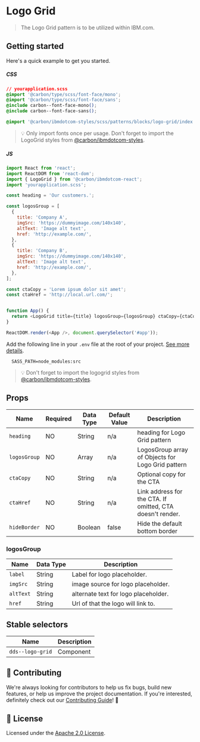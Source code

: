 # Logo Grid

> The Logo Grid pattern is to be utilized within IBM.com.

## Getting started

Here's a quick example to get you started.

##### CSS

```css
// yourapplication.scss
@import '@carbon/type/scss/font-face/mono';
@import '@carbon/type/scss/font-face/sans';
@include carbon--font-face-mono();
@include carbon--font-face-sans();

@import '@carbon/ibmdotcom-styles/scss/patterns/blocks/logo-grid/index.scss';
```

> 💡 Only import fonts once per usage. Don't forget to import the LogoGrid
> styles from
> [@carbon/ibmdotcom-styles](https://github.com/carbon-design-system/ibm-dotcom-library/blob/master/packages/styles).

##### JS

```javascript
import React from 'react';
import ReactDOM from 'react-dom';
import { LogoGrid } from '@carbon/ibmdotcom-react';
import 'yourapplication.scss';

const heading = 'Our customers.';

const logosGroup = [
  {
    title: 'Company A',
    imgSrc: 'https://dummyimage.com/140x140',
    altText: 'Image alt text',
    href: 'http://example.com/',
  },
  {
    title: 'Company B',
    imgSrc: 'https://dummyimage.com/140x140',
    altText: 'Image alt text',
    href: 'http://example.com/',
  },
];

const ctaCopy = 'Lorem ipsum dolor sit amet';
const ctaHref = 'http://local.url.com/';


function App() {
  return <LogoGrid title={title} logosGroup={logosGroup} ctaCopy={ctaCopy} ctaHref={ctaHref} />;
}

ReactDOM.render(<App />, document.querySelector('#app'));
```

Add the following line in your `.env` file at the root of your project.
[See more details](https://github.com/carbon-design-system/ibm-dotcom-library/tree/master/packages/styles#usage).

```
  SASS_PATH=node_modules:src
```

> 💡 Don't forget to import the logogrid styles from
> [@carbon/ibmdotcom-styles](https://github.com/carbon-design-system/ibm-dotcom-library/blob/master/packages/styles).

## Props

| Name         | Required | Data Type | Default Value | Description                                                 |
| ------------ | -------- | --------- | ------------- | ----------------------------------------------------------- |
| `heading`    | NO       | String    | n/a           | heading for Logo Grid pattern                               |
| `logosGroup` | NO       | Array     | n/a           | LogosGroup array of Objects for Logo Grid pattern           |
| `ctaCopy`    | NO       | String    | n/a           | Optional copy for the CTA                                   |
| `ctaHref`    | NO       | String    | n/a           | Link address for the CTA. If omitted, CTA doesn't render.   |
| `hideBorder` | NO       | Boolean   | false         | Hide the default bottom border                              |

### logosGroup

| Name      | Data Type | Description                          |
| --------- | --------- | ------------------------------------ |
| `label`   | String    | Label for logo placeholder.          |
| `imgSrc`  | String    | image source for logo placeholder.   |
| `altText` | String    | alternate text for logo placeholder. |
| `href`    | String    | Url of that the logo will link to.   |

## Stable selectors

| Name             | Description |
| ---------------- | ----------- |
| `dds--logo-grid` | Component   |

## 🙌 Contributing

We're always looking for contributors to help us fix bugs, build new features,
or help us improve the project documentation. If you're interested, definitely
check out our
[Contributing Guide](https://github.com/carbon-design-system/ibm-dotcom-library/blob/master/.github/CONTRIBUTING.md)!
👀

## 📝 License

Licensed under the
[Apache 2.0 License](https://github.com/carbon-design-system/ibm-dotcom-library/blob/master/LICENSE).
